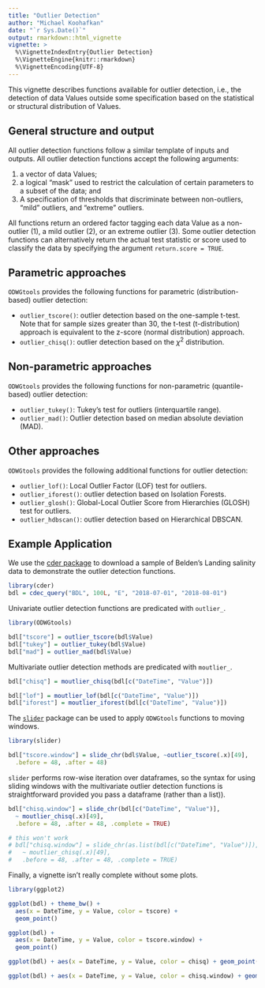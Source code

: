 ```yaml
---
title: "Outlier Detection"
author: "Michael Koohafkan"
date: "`r Sys.Date()`"
output: rmarkdown::html_vignette
vignette: >
  %\VignetteIndexEntry{Outlier Detection}
  %\VignetteEngine{knitr::rmarkdown}
  %\VignetteEncoding{UTF-8}
---
```


This vignette describes functions available for outlier detection,
i.e., the detection of data Values outside some specification based
on the statistical or structural distribution of Values.

## General structure and output

All outlier detection functions follow a similar template of inputs
and outputs. All outlier detection functions accept the following 
arguments:

 1. a vector of data Values;
 2. a logical "mask" used to restrict the calculation of certain
   parameters to a subset of the data; and
 3. A specification of thresholds that discriminate between 
    non-outliers, "mild" outliers, and "extreme" outliers.

All functions return an ordered factor tagging each data Value
as a non-outlier (1), a mild outlier (2), or an extreme outlier (3).
Some outlier detection functions can alternatively return the actual
test statistic or score used to classify the data by specifying the
argument `return.score = TRUE`.

## Parametric approaches

`ODWGtools` provides the following functions for parametric
(distribution-based) outlier detection:

 - `outlier_tscore()`: outlier detection based on the one-sample
   t-test. Note that for sample sizes greater than 30, the t-test
   (t-distribution) approach is equivalent to the z-score 
   (normal distribution) approach.
 - `outlier_chisq()`: outlier detection based on the $\chi^2$
   distribution.

## Non-parametric approaches

`ODWGtools` provides the following functions for non-parametric
(quantile-based) outlier detection:
 
 - `outlier_tukey()`: Tukey's test for outliers (interquartile range).
 - `outlier_mad()`: Outlier detection based on median absolute
   deviation (MAD).

## Other approaches

`ODWGtools` provides the following additional functions 
for outlier detection:
 
 - `outlier_lof()`: Local Outlier Factor (LOF) test for outliers.
 - `outlier_iforest()`: outlier detection based on Isolation Forests.
 - `outlier_glosh()`:  Global-Local Outlier Score from Hierarchies (GLOSH) test for outliers.
 - `outlier_hdbscan()`: outlier detection based on Hierarchical DBSCAN.

## Example Application

We use the [cder package](https://cran.r-project.org/package=cder)
to download a sample of Belden's Landing salinity data
to demonstrate the outlier detection functions.

```r
library(cder)
bdl = cdec_query("BDL", 100L, "E", "2018-07-01", "2018-08-01")
```

Univariate outlier detection functions are predicated with
`outlier_`.

```r
library(ODWGtools)

bdl["tscore"] = outlier_tscore(bdl$Value)
bdl["tukey"] = outlier_tukey(bdl$Value)
bdl["mad"] = outlier_mad(bdl$Value)
```

Multivariate outlier detection methods are predicated with
`moutlier_`.

```r
bdl["chisq"] = moutlier_chisq(bdl[c("DateTime", "Value")])

bdl["lof"] = moutlier_lof(bdl[c("DateTime", "Value")])
bdl["iforest"] = moutlier_iforest(bdl[c("DateTime", "Value")])
```


The [`slider`](https://cran.r-project.org/package=slider) package can
be used to apply `ODWGtools` functions to moving windows. 

```r
library(slider)

bdl["tscore.window"] = slide_chr(bdl$Value, ~outlier_tscore(.x)[49], 
  .before = 48, .after = 48)
```

`slider` performs row-wise iteration over dataframes, so the syntax for
using sliding windows with the multivariate outlier detection functions
is straightforward provided you pass a dataframe (rather than a list)).

```r
bdl["chisq.window"] = slide_chr(bdl[c("DateTime", "Value")],
  ~ moutlier_chisq(.x)[49],
  .before = 48, .after = 48, .complete = TRUE)

# this won't work
# bdl["chisq.window"] = slide_chr(as.list(bdl[c("DateTime", "Value")]),
#   ~ moutlier_chisq(.x)[49], 
#   .before = 48, .after = 48, .complete = TRUE)
```

Finally, a vignette isn't really complete without some plots.

```r
library(ggplot2)

ggplot(bdl) + theme_bw() +
  aes(x = DateTime, y = Value, color = tscore) + 
  geom_point()

ggplot(bdl) +
  aes(x = DateTime, y = Value, color = tscore.window) +
  geom_point()

ggplot(bdl) + aes(x = DateTime, y = Value, color = chisq) + geom_point()

ggplot(bdl) + aes(x = DateTime, y = Value, color = chisq.window) + geom_point()
```